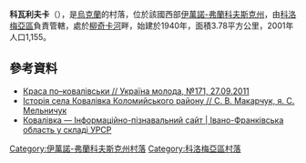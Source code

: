 {{coord|48|26|10|N|25|0|38|E|scale:30000|display=title}}

'''科瓦利夫卡'''（{{lang-uk|Ковалівка}}），是[[烏克蘭|烏克蘭]]的村落，位於該國西部[[伊萬諾-弗蘭科夫斯克州|伊萬諾-弗蘭科夫斯克州]]，由[[科洛梅亞區|科洛梅亞區]]負責管轄，處於[[柳奇卡河|柳奇卡河]]畔，始建於1940年，面積3.78平方公里，2001年人口1,155。

==參考資料==
* [http://www.umoloda.kiev.ua/print/84/45/69376 Краса по–ковалівськи // Україна молода, №171, 27.09.2011] {{Wayback|url=http://www.umoloda.kiev.ua/print/84/45/69376 |date=20160927070851 }}
* [https://web.archive.org/web/20100708084317/http://ukrainica.org.ua/ukr/projects/ivanofrankivsk/2698 Історія села Ковалівка Коломийського району // С. В. Макарчук, я. С. Мельничук]
* [http://imsu-ivano-frankivsk.com/mista-i-sela-ivano-frankivskoi-oblasti/kolomijskij-rajon/kovalvka.html Ковалівка —  Інформаційно-пізнавальний сайт | Івано-Франківська область у складі УРСР] {{Wayback|url=http://imsu-ivano-frankivsk.com/mista-i-sela-ivano-frankivskoi-oblasti/kolomijskij-rajon/kovalvka.html |date=20191228134009 }}

{{DEFAULTSORT:Ковалівка}}
[[Category:伊萬諾-弗蘭科夫斯克州村落|Category:伊萬諾-弗蘭科夫斯克州村落]]
[[Category:科洛梅亞區村落|Category:科洛梅亞區村落]]


{{IvanoFrankivsk-geo-stub}}